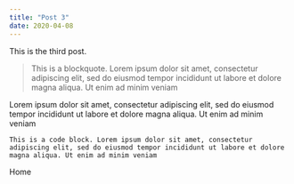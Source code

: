 ```yaml
---
title: "Post 3"
date: 2020-04-08
---
```



This is the third post.

> This is a blockquote. Lorem ipsum dolor sit amet, consectetur adipiscing elit, sed do eiusmod tempor incididunt ut labore et dolore magna aliqua. Ut enim ad minim veniam

Lorem ipsum dolor sit amet, consectetur adipiscing elit, sed do eiusmod tempor incididunt ut labore et dolore magna aliqua. Ut enim ad minim veniam

```
This is a code block. Lorem ipsum dolor sit amet, consectetur adipiscing elit, sed do eiusmod tempor incididunt ut labore et dolore magna aliqua. Ut enim ad minim veniam
```

<Link to="/">Home</Link>